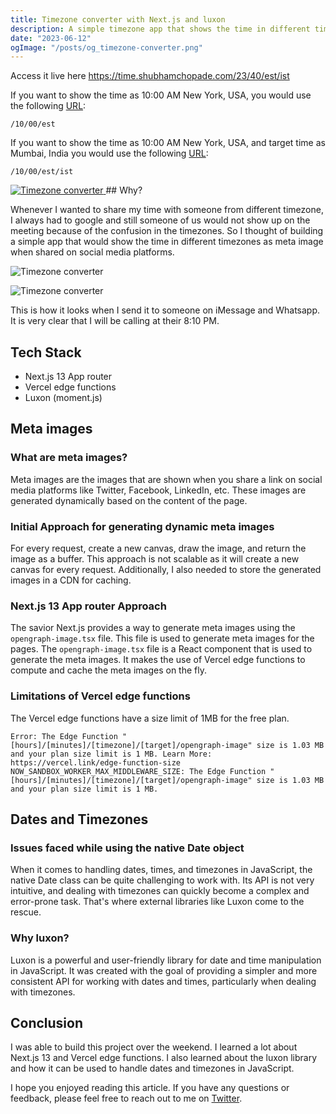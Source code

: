 ```yaml
---
title: Timezone converter with Next.js and luxon
description: A simple timezone app that shows the time in different timezones as meta image when shared on social media platforms
date: "2023-06-12"
ogImage: "/posts/og_timezone-converter.png"
---
```


Access it live here [https://time.shubhamchopade.com/23/40/est/ist ](https://time.shubhamchopade.com/23/40/est/ist)

If you want to show the time as 10:00 AM New York, USA, you would use the following [URL](https://time.shubhamchopade.com/23/40/est):

```
/10/00/est
```

If you want to show the time as 10:00 AM New York, USA, and target time as Mumbai, India you would use the following [URL](https://time.shubhamchopade.com/23/40/est/ist):

```
/10/00/est/ist
```

<a href="https://time.shubhamchopade.com/23/40/est/ist">
  <Image
    src="/posts/timezone-converter-target.png"
    alt="Timezone converter"
    width={600}
    height={300}
    layout="responsive"
    priority
  />
</a>
## Why?

Whenever I wanted to share my time with someone from different timezone, I always had to google and still someone of us would not show up on the meeting because of the confusion in the timezones.
So I thought of building a simple app that would show the time in different timezones as meta image when shared on social media platforms.

<div>

<Image
  src="/posts/timezone-converter-imessage.png"
  alt="Timezone converter"
  width={600}
  height={300}
  layout="responsive"
  priority
/>

<Image
  src="/posts/timezone-converter-whatsapp.png"
  alt="Timezone converter"
  width={600}
  height={300}
  layout="responsive"
  priority
/>

</div>

This is how it looks
when I send it to someone on iMessage and Whatsapp. It is very clear that I will be calling at
their 8:10 PM.

## Tech Stack

- Next.js 13 App router
- Vercel edge functions
- Luxon (moment.js)

## Meta images

### What are meta images?

Meta images are the images that are shown when you share a link on social media platforms like Twitter, Facebook, LinkedIn, etc. These images are generated dynamically based on the content of the page.

### Initial Approach for generating dynamic meta images

For every request, create a new canvas, draw the image, and return the image as a buffer. This approach is not scalable as it will create a new canvas for every request. Additionally, I also needed to store the generated images in a CDN for caching.

### Next.js 13 App router Approach

The savior Next.js provides a way to generate meta images using the `opengraph-image.tsx` file.
This file is used to generate meta images for the pages.
The `opengraph-image.tsx` file is a React component that is used to generate the meta images.
It makes the use of Vercel edge functions to compute and cache the meta images on the fly.

### Limitations of Vercel edge functions

The Vercel edge functions have a size limit of 1MB for the free plan.

```
Error: The Edge Function "[hours]/[minutes]/[timezone]/[target]/opengraph-image" size is 1.03 MB and your plan size limit is 1 MB. Learn More: https://vercel.link/edge-function-size
NOW_SANDBOX_WORKER_MAX_MIDDLEWARE_SIZE: The Edge Function "[hours]/[minutes]/[timezone]/[target]/opengraph-image" size is 1.03 MB and your plan size limit is 1 MB.
```

## Dates and Timezones

### Issues faced while using the native Date object

When it comes to handling dates, times, and timezones in JavaScript, the native Date class can be quite challenging to work with. Its API is not very intuitive, and dealing with timezones can quickly become a complex and error-prone task. That's where external libraries like Luxon come to the rescue.

### Why luxon?

Luxon is a powerful and user-friendly library for date and time manipulation in JavaScript.
It was created with the goal of providing a simpler and more consistent API for working with dates and times, particularly when dealing with timezones.

## Conclusion

I was able to build this project over the weekend. I learned a lot about Next.js 13 and Vercel edge functions. I also learned about the luxon library and how it can be used to handle dates and timezones in JavaScript.

I hope you enjoyed reading this article. If you have any questions or feedback, please feel free to reach out to me on [Twitter](https://twitter.com/chopadeshubham4).
